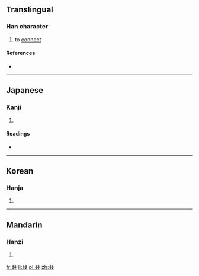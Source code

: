 ==Translingual==

===Han character===
{{Han char|rn=29|rad=又|as=06|sn=8|four=|canj=水水水水 (EEEE)|ids=⿱[[双]][[双]]}}

# to [[connect]]

====References====
* {{Han ref|kx=0166.030|dkj=03157|dj=0377.010|hdz=10397.040|uh=53D5|ud=21461}}

----

==Japanese==

===Kanji===
{{ja-kanji|grade=|rs=又06}}

# {{defn|lang=ja|sort=又06}}

====Readings====
* {{ja-readings|on=[[てつ]] (tetsu), [[てち]] (techi), [[げつ]] (getsu)|kun=[[つづる]] (tsuzuru), [[すみやか]] (sumiyaka)}}

----

==Korean==

===Hanja===
{{ko-hanja|hangeul=철|rv=cheol|mr=ch'ŏl}}

# {{defn|lang=ko|sort=又06}}

----

==Mandarin==

===Hanzi===
{{cmn-hanzi|pin=[[zhuó]] ([[zhuo2]])|wg=cho<sup>2</sup>}}

# {{defn|lang=cmn|sort=又06}}

[[fr:叕]]
[[li:叕]]
[[pl:叕]]
[[zh:叕]]